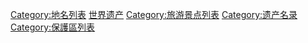 {{Catnav|頁面分類|地理|地理相關列表|地名列表}}
{{Catnav|頁面分類|列表|地理相關列表|地名列表}}
{{Catnav|頁面分類|人文學科|考古学|文物|世界遗产}}

[[Category:地名列表|Category:地名列表]]
[[Category:世界遗产|]]
[[Category:旅游景点列表|Category:旅游景点列表]]
[[Category:遗产名录|Category:遗产名录]]
[[Category:保護區列表|Category:保護區列表]]